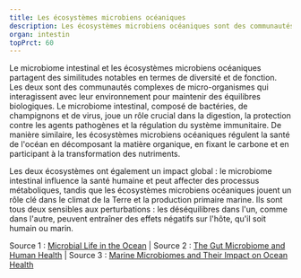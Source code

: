 ---
title: Les écosystèmes microbiens océaniques
description: Les écosystèmes microbiens océaniques sont des communautés de micro-organismes marins, tels que des bactéries, des archées et des protistes, qui jouent un rôle crucial dans les cycles biogéochimiques de l'océan, comme la dégradation des nutriments et la fixation du carbone.
organ: intestin
topPrct: 60
---
Le microbiome intestinal et les écosystèmes microbiens océaniques partagent des similitudes notables en termes de diversité et de fonction. Les deux sont des communautés complexes de micro-organismes qui interagissent avec leur environnement pour maintenir des équilibres biologiques. Le microbiome intestinal, composé de bactéries, de champignons et de virus, joue un rôle crucial dans la digestion, la protection contre les agents pathogènes et la régulation du système immunitaire. De manière similaire, les écosystèmes microbiens océaniques régulent la santé de l'océan en décomposant la matière organique, en fixant le carbone et en participant à la transformation des nutriments.

Les deux écosystèmes ont également un impact global : le microbiome intestinal influence la santé humaine et peut affecter des processus métaboliques, tandis que les écosystèmes microbiens océaniques jouent un rôle clé dans le climat de la Terre et la production primaire marine. Ils sont tous deux sensibles aux perturbations : les déséquilibres dans l'un, comme dans l'autre, peuvent entraîner des effets négatifs sur l'hôte, qu'il soit humain ou marin.

Source 1 : [Microbial Life in the Ocean](https://oceanexplorer.noaa.gov) | Source 2 : [The Gut Microbiome and Human Health](https://www.nih.gov) | Source 3 : [Marine Microbiomes and Their Impact on Ocean Health](https://www.nature.com)
